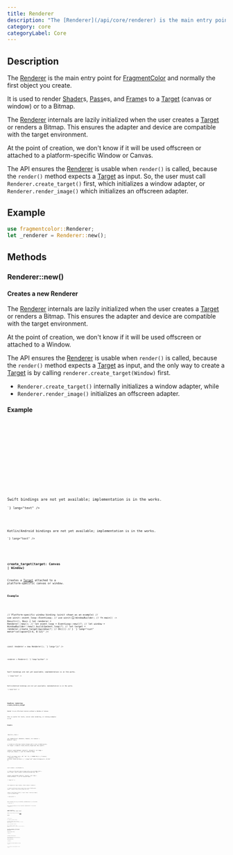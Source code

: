 ```yaml
---
title: Renderer
description: "The [Renderer](/api/core/renderer) is the main entry point for [FragmentColor](https://fragmentcolor.org) and normally the first object you create."
category: core
categoryLabel: Core
---
```



## Description

The [Renderer](/api/core/renderer) is the main entry point for
[FragmentColor](https://fragmentcolor.org) and normally the first object you create.

It is used to render
[Shader](/api/core/shader)s,
[Pass](/api/core/pass)es, and
[Frame](/api/core/frame)s
to a [Target](/api/core/target) (canvas or window) or to a Bitmap.

The [Renderer](/api/core/renderer) internals are lazily initialized
when the user creates a [Target](/api/core/target) or renders a Bitmap.
This ensures the adapter and device are compatible with the target environment.

At the point of creation, we don't know if it will be used offscreen
or attached to a platform-specific Window or Canvas.

The API ensures the [Renderer](/api/core/renderer) is usable when `render()` is called,
because
the `render()` method expects a [Target](/api/core/target) as input. So, the user must call
`Renderer.create_target()` first, which initializes a window adapter, or
`Renderer.render_image()` which initializes an offscreen adapter.

## Example

```rust
use fragmentcolor::Renderer;
let _renderer = Renderer::new();
```

## Methods

### Renderer::new()

#### Creates a new Renderer

The [Renderer](/api/core/renderer) internals are lazily initialized
when the user creates a [Target](/api/core/target) or renders a Bitmap.
This ensures the adapter and device are compatible with the target environment.

At the point of creation, we don't know if it will be used offscreen or attached to a Window.

The API ensures the [Renderer](/api/core/renderer) is usable when `render()` is called,
because the `render()` method expects a [Target](/api/core/target) as input, and
the only way to create a [Target](/api/core/target)
is by calling `renderer.create_target(Window)` first.

- `Renderer.create_target()` internally initializes a window adapter, while
- `Renderer.render_image()` initializes an offscreen adapter.

#### Example

<Tabs>

<TabItem label="Rust">
<Code
code={`
use fragmentcolor::Renderer;
let renderer = Renderer::new();
`}
lang="rust"
/>

</TabItem>

<TabItem label="JavaScript">
<Code
code={`
const renderer = new Renderer();
`}
lang="js"
/>

</TabItem>

<TabItem label="Python">
<Code
code={`
from fragmentcolor import Renderer
renderer = Renderer()
`}
lang="python"
/>

</TabItem>

<TabItem label="Swift">
<Aside type="caution" title="Work in progress">Swift bindings are not yet available; implementation is in the works.</Aside>
<Code
code={`
// Swift placeholder â bindings WIP

`}
lang="text"
/>

</TabItem>

<TabItem label="Kotlin">
<Aside type="caution" title="Work in progress">Kotlin/Android bindings are not yet available; implementation is in the works.</Aside>
<Code
code={`
// Kotlin placeholder â bindings WIP

`}
lang="text"
/>

</TabItem>

</Tabs>

### create_target(target: Canvas | Window)

Creates a [Target](/api/core/target) attached to a platform-specific canvas or window.

#### Example

<Tabs>

<TabItem label="Rust">
<Code
code={`
use fragmentcolor::Renderer;

 // Platform-specific window binding (winit shown as an example)
 // use winit::event_loop::EventLoop;
 // use winit::window::WindowBuilder;
 // fn main() -> Result<(), Box<dyn std::error::Error>> {
let renderer = Renderer::new();
 // let event_loop = EventLoop::new()?;
 // let window = WindowBuilder::new().build(&event_loop)?;
 // let target = renderer.create_target(&window)?;
 // Ok(())
 // }
`}
lang="rust" meta="collapse={3-6, 8-12}"
/>

</TabItem>

<TabItem label="JavaScript">
<Code
code={`

const renderer = new Renderer();
`}
lang="js"
/>

</TabItem>

<TabItem label="Python">
<Code
code={`
from fragmentcolor import Renderer

renderer = Renderer()
`}
lang="python"
/>

</TabItem>

<TabItem label="Swift">
<Aside type="caution" title="Work in progress">Swift bindings are not yet available; implementation is in the works.</Aside>
<Code
code={`
// Swift placeholder â bindings WIP

`}
lang="text"
/>

</TabItem>

<TabItem label="Kotlin">
<Aside type="caution" title="Work in progress">Kotlin/Android bindings are not yet available; implementation is in the works.</Aside>
<Code
code={`
// Kotlin placeholder â bindings WIP

`}
lang="text"
/>

</TabItem>

</Tabs>

### Headless rendering: create_texture_target

Render to an offscreen texture without a Window or Canvas.

This is useful for tests, server-side rendering, or running examples in CI.

#### Example

<Tabs>

<TabItem label="Rust">
<Code
code={`
 async fn run() -> Result<(), Box<dyn std::error::Error>> {

use fragmentcolor::{Renderer, Shader};
let renderer = Renderer::new();

// Create an offscreen texture target with a size of 64x64 pixels.
let target = renderer.create_texture_target([64, 64]).await?;

renderer.render(&Shader::default(), &target)?;
let image = target.get_image(); // get the rendered image

 assert_eq!(image.len(), 64 * 64 * 4); // RGBA8
 Ok(())
 }
 fn main() -> Result<(), Box<dyn std::error::Error>> { pollster::block_on(run()) }
`}
lang="rust" meta="collapse={1-1, 12-15}"
/>

</TabItem>

<TabItem label="JavaScript">
<Code
code={`

const renderer = new Renderer();

// Create an offscreen texture target with a size of 64x64 pixels.;
const target = await renderer.createTextureTarget([64, 64]);

renderer.render(Shader.default(), target)?;
const image = target.getImage(); // get the rendered image;

`}
lang="js"
/>

</TabItem>

<TabItem label="Python">
<Code
code={`

from fragmentcolor import Renderer, Shader
renderer = Renderer()

// Create an offscreen texture target with a size of 64x64 pixels.
target = renderer.create_texture_target([64, 64])

renderer.render(Shader.default(), target)
image = target.get_image(); // get the rendered image

`}
lang="python"
/>

</TabItem>

<TabItem label="Swift">
<Aside type="caution" title="Work in progress">Swift bindings are not yet available; implementation is in the works.</Aside>
<Code
code={`
// Swift placeholder â bindings WIP

`}
lang="text"
/>

</TabItem>

<TabItem label="Kotlin">
<Aside type="caution" title="Work in progress">Kotlin/Android bindings are not yet available; implementation is in the works.</Aside>
<Code
code={`
// Kotlin placeholder â bindings WIP

`}
lang="text"
/>

</TabItem>

</Tabs>

### render(renderable: Shader | Pass | Frame, target: Target)

Renders the given object to the given [Target](/api/core/target).

#### Example

<Tabs>

<TabItem label="Rust">
<Code
code={`
 async fn run() -> Result<(), Box<dyn std::error::Error>> {

use fragmentcolor::{Renderer, Shader};

let renderer = Renderer::new();
let target = renderer.create_texture_target([10, 10]).await?;
let shader = Shader::default();

renderer.render(&shader, &target)?;

 Ok(())
 }
 fn main() -> Result<(), Box<dyn std::error::Error>> { pollster::block_on(run()) }
`}
lang="rust" meta="collapse={1-1, 11-13}"
/>

</TabItem>

<TabItem label="JavaScript">
<Code
code={`


const renderer = new Renderer();
const target = await renderer.createTextureTarget([10, 10]);
const shader = Shader.default();

renderer.render(shader, target)?;

`}
lang="js"
/>

</TabItem>

<TabItem label="Python">
<Code
code={`

from fragmentcolor import Renderer, Shader

renderer = Renderer()
target = renderer.create_texture_target([10, 10])
shader = Shader.default()

renderer.render(shader, target)

`}
lang="python"
/>

</TabItem>

<TabItem label="Swift">
<Aside type="caution" title="Work in progress">Swift bindings are not yet available; implementation is in the works.</Aside>
<Code
code={`
// Swift placeholder â bindings WIP

`}
lang="text"
/>

</TabItem>

<TabItem label="Kotlin">
<Aside type="caution" title="Work in progress">Kotlin/Android bindings are not yet available; implementation is in the works.</Aside>
<Code
code={`
// Kotlin placeholder â bindings WIP

`}
lang="text"
/>

</TabItem>

</Tabs>
